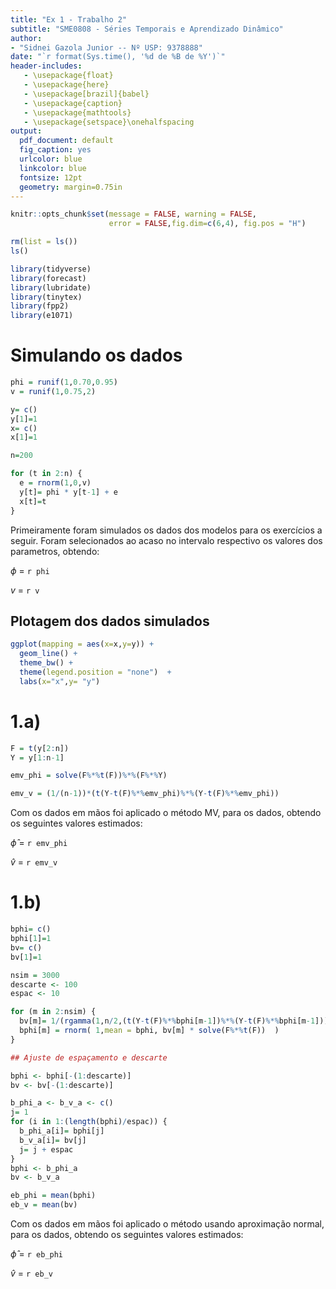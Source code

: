 ---
title: "Ex 1 - Trabalho 2"
subtitle: "SME0808 - Séries Temporais e Aprendizado Dinâmico"
author: 
- "Sidnei Gazola Junior -- Nº USP: 9378888"
date: "`r format(Sys.time(), '%d de %B de %Y')`"
header-includes:
   - \usepackage{float}
   - \usepackage{here}
   - \usepackage[brazil]{babel}
   - \usepackage{caption}
   - \usepackage{mathtools}
   - \usepackage{setspace}\onehalfspacing
output:
  pdf_document: default
  fig_caption: yes
  urlcolor: blue
  linkcolor: blue
  fontsize: 12pt
  geometry: margin=0.75in
---

\newcommand{\mar}{\hspace{.3cm}}
\newcommand{\ld}{\vspace{.15cm}}

```{r setup, echo = FALSE, results = 'hide'}
knitr::opts_chunk$set(message = FALSE, warning = FALSE, 
                      error = FALSE,fig.dim=c(6,4), fig.pos = "H")
```

```{r, echo = FALSE, results = 'hide'}
rm(list = ls())
ls()
```

```{r}
library(tidyverse)
library(forecast)
library(lubridate)
library(tinytex)
library(fpp2)
library(e1071)
```

# Simulando os dados

```{r}
phi = runif(1,0.70,0.95)
v = runif(1,0.75,2)

y= c()
y[1]=1
x= c()
x[1]=1

n=200

for (t in 2:n) {
  e = rnorm(1,0,v)
  y[t]= phi * y[t-1] + e
  x[t]=t
}
```

Primeiramente foram simulados os dados dos modelos para os exercícios a seguir.
Foram selecionados ao acaso no intervalo respectivo os valores dos parametros, obtendo:

$\phi$ = ``r phi``

$v$ = ``r v``

## Plotagem dos dados simulados

```{r}
ggplot(mapping = aes(x=x,y=y)) +
  geom_line() +
  theme_bw() +
  theme(legend.position = "none")  +
  labs(x="x",y= "y")
```

# 1.a)

```{r}
F = t(y[2:n])
Y = y[1:n-1]

emv_phi = solve(F%*%t(F))%*%(F%*%Y)

emv_v = (1/(n-1))*(t(Y-t(F)%*%emv_phi)%*%(Y-t(F)%*%emv_phi))
```

Com os dados em mãos foi aplicado o método MV, para os dados, obtendo os seguintes valores estimados:

$\hat{\phi}$ = ``r emv_phi``

$\hat{v}$ = ``r emv_v``

\newpage

# 1.b)

```{r}
bphi= c()
bphi[1]=1
bv= c()
bv[1]=1

nsim = 3000
descarte <- 100
espac <- 10

for (m in 2:nsim) {
  bv[m]= 1/(rgamma(1,n/2,(t(Y-t(F)%*%bphi[m-1])%*%(Y-t(F)%*%bphi[m-1]))/2))
  bphi[m] = rnorm( 1,mean = bphi, bv[m] * solve(F%*%t(F))  )
}

## Ajuste de espaçamento e descarte

bphi <- bphi[-(1:descarte)]
bv <- bv[-(1:descarte)]

b_phi_a <- b_v_a <- c()
j= 1
for (i in 1:(length(bphi)/espac)) {
  b_phi_a[i]= bphi[j]
  b_v_a[i]= bv[j]
  j= j + espac 
}
bphi <- b_phi_a
bv <- b_v_a

eb_phi = mean(bphi)
eb_v = mean(bv)

```

Com os dados em mãos foi aplicado o método usando aproximação normal, para os dados, obtendo os seguintes valores estimados:

$\hat{\phi}$ = ``r eb_phi``

$\hat{v}$ = ``r eb_v``
